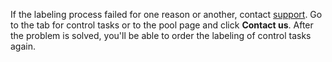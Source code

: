 <Cut title="What should I do if the labeling process failed?">

If the labeling process failed for one reason or another, contact [support](https://toloka.ai/en/docs/guide/troubleshooting/support). Go to the tab for control tasks or to the pool page and click **Contact us**. After the problem is solved, you'll be able to order the labeling of control tasks again.

</Cut>